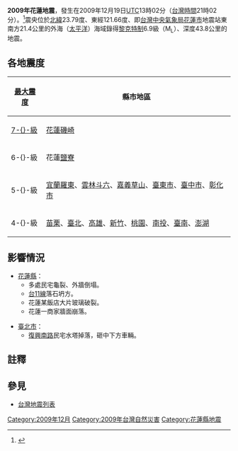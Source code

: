 {{noteTA
|G1=Earthquake}}
{{地震|
| 標題 = 2009年花蓮地震
| 日期 = 2009年12月19日
| map  = 2009 Hualien earthquake intensity map.jpg
|地圖2 = {{Location map+ |Taiwan|width=270|relief=1|float=center|caption=
| places =
{{Location map~|Taiwan|lat=25.047|long=121.517|label=臺北|position=left|mark=Green pog.svg}}
{{Location map~|Taiwan|lat=23.99|long=121.61|label=花蓮|position=left|mark=Green pog.svg}}
{{Location map~| Taiwan
 | label=
 | lat=23.79
 | long=121.66
 | mark=Bullseye1.png
 | marksize=40
 | position=top}}
}}
|map2_caption=震中在台灣的位置
| 規模 = [[黎克特制|黎克特制]]6.9級
| 震中 = {{coord|23.79|||N|121.66|||E}}
| 深度 = 43.8公里
| 影響地區 = {{TWN}}部分地區：多處房屋造成損毀<br />[[東亞|東亞]]地區：受電信中斷影響
| 傷亡 = 20人受傷
}}

'''2009年花蓮地震'''，發生在2009年12月19日[[UTC|UTC]]13時02分（[[中原標準時間|台灣時間]]21時02分）。<ref>{{cite web|language=zh-tw|url=http://scweb.cwb.gov.tw/GraphicContent.aspx?ItemId=49&fileString=2009121921021669144|title=地震報告第98144號|accessdate=2016-03-07|archive-date=2020-11-02|archive-url=https://web.archive.org/web/20201102033141/http://scweb.cwb.gov.tw/GraphicContent.aspx?ItemId=49&fileString=2009121921021669144|dead-url=yes}}</ref>震央位於[[北緯|北緯]]23.79度、東經121.66度、即[[台灣|台灣]][[中央氣象局|中央氣象局]][[花蓮市|花蓮市]]地震站東南方21.4公里的外海（[[太平洋|太平洋]]）海域錄得[[黎克特制|黎克特制]]6.9級（M<sub>L</sub>）、深度43.8公里的地震。

== 各地震度 ==
{| class="wikitable" align="mid"
|-
! [[交通部中央氣象局地震震度分級|最大震度]] !! 縣市地區
|-
| [[震度7級|7-{}-級]] || [[花蓮縣|花蓮]][[豐濱鄉|磯崎]]
|-
| 6-{}-級 || 花蓮[[壽豐鄉|鹽寮]]
|-
| 5-{}-級 || [[宜蘭縣|宜蘭]][[羅東鎮_(臺灣)|羅東]]、[[雲林縣|雲林]][[斗六市|斗六]]、[[嘉義縣|嘉義]][[番路鄉|草山]]、[[臺東市|臺東市]]、[[臺中市|臺中市]]、[[彰化市|彰化市]]
|-
| 4-{}-級 || [[苗栗市|苗栗]]、[[臺北市|臺北]]、[[高雄市|高雄]]、[[新竹市|新竹]]、[[桃園區|桃園]]、[[南投市|南投]]、[[臺南市|臺南]]、[[澎湖縣|澎湖]]
|}

== 影響情況 ==
*[[花蓮縣|花蓮縣]]：
**多處民宅龜裂、外牆倒塌。
**[[台11線|台11線]]落石坍方。
**花蓮某飯店大片玻璃破裂。
**花蓮一商家牆面崩落。

*[[臺北市|臺北市]]：
**[[復興南路|復興南路]]民宅水塔掉落，砸中下方車輛。

== 註釋 ==
<references />
==參見==
{{wikinews|台湾花蓮外海发生6.5级強震}}
*[[台灣地震列表|台灣地震列表]]

{{台灣地震}}
{{2009年地震}}

[[Category:2009年12月|Category:2009年12月]]
[[Category:2009年台灣自然災害|Category:2009年台灣自然災害]]
[[Category:花蓮縣地震|Category:花蓮縣地震]]